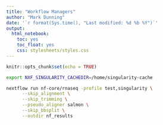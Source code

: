 ```yaml
---
title: "Workflow Managers"
author: "Mark Dunning"
date: '`r format(Sys.time(), "Last modified: %d %b %Y")`'
output:
  html_notebook:
    toc: yes
    toc_float: yes
    css: stylesheets/styles.css
---
```


```r
knitr::opts_chunk$set(echo = TRUE)
```


```bash
export NXF_SINGULARITY_CACHEDIR=/home/singularity-cache

nextflow run nf-core/rnaseq -profile test,singularity \
      --skip_alignment \
      --skip_trimming \
      --pseudo_aligner salmon \
      --skip_bbsplit \
      --outdir nf_results 
      
```

